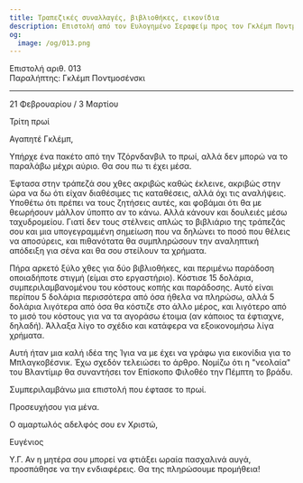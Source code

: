 ```yaml
---
title: Τραπεζικές συναλλαγές, βιβλιοθήκες, εικονίδια
description: Επιστολή από τον Ευλογημένο Σεραφείμ προς τον Γκλέμπ Ποντμοσένσκι.
og:
  image: /og/013.png
---
```


<div style={{textAlign:'right', fontFamily:'monospace'}}>Επιστολή αριθ. 013</div>
<div style={{textAlign:'left', fontFamily:'monospace'}}>Παραλήπτης: Γκλέμπ Ποντμοσένσκι</div>

---

21 Φεβρουαρίου / 3 Μαρτίου

Τρίτη πρωί

Αγαπητέ Γκλέμπ,

Υπήρχε ένα πακέτο από την Τζόρνδανβιλ το πρωί, αλλά δεν μπορώ να το παραλάβω μέχρι αύριο. Θα σου πω τι έχει μέσα.

Έφτασα στην τράπεζά σου χθες ακριβώς καθώς έκλεινε, ακριβώς στην ώρα να δω ότι είχαν διαθέσιμες τις καταθέσεις, αλλά όχι τις αναλήψεις. Υποθέτω ότι πρέπει να τους ζητήσεις αυτές, και φοβάμαι ότι θα με θεωρήσουν μάλλον ύποπτο αν το κάνω. Αλλά κάνουν και δουλειές μέσω ταχυδρομείου. Γιατί δεν τους στέλνεις απλώς το βιβλιάριο της τράπεζάς σου και μια υπογεγραμμένη σημείωση που να δηλώνει το ποσό που θέλεις να αποσύρεις, και πιθανότατα θα συμπληρώσουν την αναληπτική απόδειξη για σένα και θα σου στείλουν τα χρήματα.

Πήρα αρκετό ξύλο χθες για δύο βιβλιοθήκες, και περιμένω παράδοση οποιαδήποτε στιγμή (είμαι στο εργαστήριο). Κόστισε 15 δολάρια, συμπεριλαμβανομένου του κόστους κοπής και παράδοσης. Αυτό είναι περίπου 5 δολάρια περισσότερα από όσα ήθελα να πληρώσω, αλλά 5 δολάρια λιγότερα από όσα θα κόστιζε στο άλλο μέρος, και λιγότερο από το μισό του κόστους για να τα αγοράσω έτοιμα (αν κάποιος τα έφτιαχνε, δηλαδή). Άλλαξα λίγο το σχέδιο και κατάφερα να εξοικονομήσω λίγα χρήματα.

Αυτή ήταν μια καλή ιδέα της Ίγια να με έχει να γράφω για εικονίδια για το Μπλαγκοβέσνικ. Έχω σχεδόν τελειώσει το άρθρο. Νομίζω ότι η "νεολαία" του Βλαντίμιρ θα συναντήσει τον Επίσκοπο Φιλοθέο την Πέμπτη το βράδυ.

Συμπεριλαμβάνω μια επιστολή που έφτασε το πρωί.

Προσευχήσου για μένα.

Ο αμαρτωλός αδελφός σου εν Χριστώ,

Ευγένιος

Υ.Γ. Αν η μητέρα σου μπορεί να φτιάξει ωραία πασχαλινά αυγά, προσπάθησε να την ενδιαφέρεις. Θα της πληρώσουμε προμήθεια!
